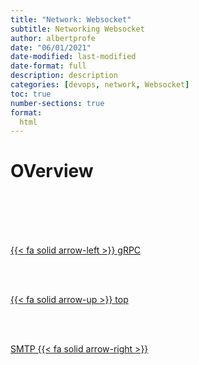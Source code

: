 ```yaml
---
title: "Network: Websocket"
subtitle: Networking Websocket
author: albertprofe
date: "06/01/2021"
date-modified: last-modified
date-format: full
description: description
categories: [devops, network, Websocket]
toc: true
number-sections: true
format:
  html
---
```


# OVerview






<!--- navLinks -->
<br><br>
<div class=row>
<br>
<div class='column left previous'>
<br>
[{{< fa solid arrow-left >}} gRPC](/devops/devops-network-grpc.qmd)
<br>
</div>
<br>
<div class='column center'>
<br>
[{{< fa solid arrow-up >}} top](#top)
<br>
</div>
<br>
<div class='column right next'>
<br>
[SMTP {{< fa solid arrow-right >}}](/devops/devops-network-smtp.qmd)
<br>
</div>
<br>
</div>
